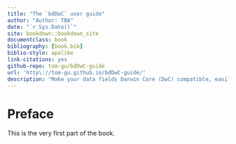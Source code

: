 ```yaml
--- 
title: "The `bdDwC` user guide"
author: "Author: TBA"
date: "`r Sys.Date()`"
site: bookdown::bookdown_site
documentclass: book
bibliography: [book.bib]
biblio-style: apalike
link-citations: yes
github-repo: tom-gu/bdDwC-guide
url: 'http\://tom-gu.github.io/bdDwC-guide/'
description: "Make your data fields Darwin Core (DwC) compatible, easily!"
---
```


# Preface {-}

This is the very first part of the book.
